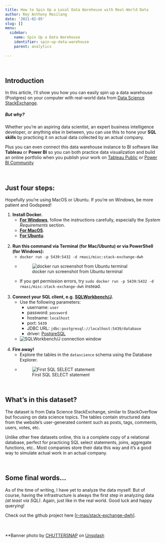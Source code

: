 ```yaml
---
title: How to Spin Up a Local Data Warehouse with Real-World Data
author: Rey Anthony Masilang
date: '2021-02-05'
slug: []
menu:
  sidebar:
    name: Spin Up a Data Warehouse
    identifier: spin-up-data-warehouse
    parent: analytics
    
---
```


<br>

## Introduction

In this article, I'll show you how you can easily spin up a data warehouse (Postgres) on your computer with real-world data from [Data Science StackExchange](https://datascience.stackexchange.com/).

##### **But why?**

Whether you're an aspiring data scientist, an expert business intelligence developer, or anything else in between, you can use this to hone your **SQL skills** by practicing it on actual data collected by an actual company. 

Plus you can even connect this data warehouse instance to BI software like **Tableau** or **Power BI** so you can both practice data visualization and build an online portfolio when you publish your work on [Tableau Public](https://public.tableau.com/en-us/gallery) or [Power BI Community](https://community.powerbi.com/t5/Galleries/ct-p/PBI_Comm_Galleries)

<br>

## Just four steps:

Hopefully you're using MacOS or Ubuntu. If you're on Windows, be more patient and Godspeed!

1. **Install Docker.**
    - **[For Windows](https://docs.docker.com/docker-for-windows/install/)**, follow the instructions carefully, especially the *System Requirements* section.
    - **[For MacOS](https://docs.docker.com/docker-for-mac/install/)**.
    - **[For Ubuntu](https://docs.docker.com/engine/install/ubuntu/)**.
    <br><br>
    
1. **Run this command via Terminal (for Mac/Ubuntu) or via PowerShell (for Windows):**
    - `docker run -p 5439:5432 -d rmasi/misc:stack-exchange-dwh`
    - ![docker run screenshot from Ubuntu terminal](docker_run.png)
    - If you get permission errors, try `sudo docker run -p 5439:5432 -d rmasi/misc:stack-exchange-dwh` instead.
    <br><br>
    
1. **Connect your SQL client, e.g. [SQLWorkbench/J](https://www.sql-workbench.eu/). **
    - Use the following parameters:
        - username: `user`
        - password: `password`
        - hostname: `localhost`
        - port: `5439`
        - JDBC URL: `jdbc:postgresql://localhost:5439/database`
        - driver: [PostgreSQL](https://jdbc.postgresql.org/download.html)
    - ![SQLWorkbench/J connection window](connect_sql_client.png)
    <br><br>
    
1. **Fire away!**
    - Explore the tables in the `datascience` schema using the Database Explorer.
    - ![First SQL SELECT statement](first_query.png)


<br>

## What's in this dataset?

The dataset is from Data Science StackExchange, similar to StackOverflow but focusing on data science topics. The tables contain structured data from the website's user-generated content such as posts, tags, comments, users, votes, etc.

Unlike other free datasets online, this is a complete copy of a relational database, perfect for practicing SQL select statements, joins, aggregate functions, etc.. Most companies store their data this way and it's a good way to simulate actual work in an actual company.


<br>

## Some final words...

As of the time of writing, I have yet to analyze the data myself. But of course, having the infrastructure is always the first step in analyzing data *(at least via SQL)*. Again, just like in the real world. Good luck and happy querying!

Check out the github project here [[r-mas/stack-exchange-dwh](https://www.github.com/r-mas/stack-exchange-dwh)].


<br><br>
<span>**Banner photo by <a href="https://unsplash.com/@chuttersnap?utm_source=unsplash&amp;utm_medium=referral&amp;utm_content=creditCopyText">CHUTTERSNAP</a> on <a href="https://unsplash.com/s/photos/data-warehouse?utm_source=unsplash&amp;utm_medium=referral&amp;utm_content=creditCopyText">Unsplash</a></span>

